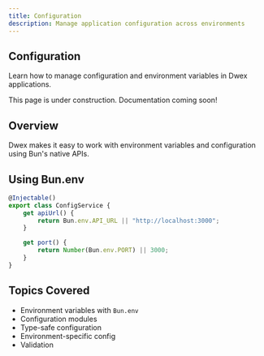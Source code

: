```yaml
---
title: Configuration
description: Manage application configuration across environments
---
```


## Configuration

Learn how to manage configuration and environment variables in Dwex applications.

<Callout type="info">
This page is under construction. Documentation coming soon!
</Callout>

## Overview

Dwex makes it easy to work with environment variables and configuration using Bun's native APIs.

## Using Bun.env

```typescript
@Injectable()
export class ConfigService {
	get apiUrl() {
		return Bun.env.API_URL || "http://localhost:3000";
	}

	get port() {
		return Number(Bun.env.PORT) || 3000;
	}
}
```

## Topics Covered

- Environment variables with `Bun.env`
- Configuration modules
- Type-safe configuration
- Environment-specific config
- Validation
